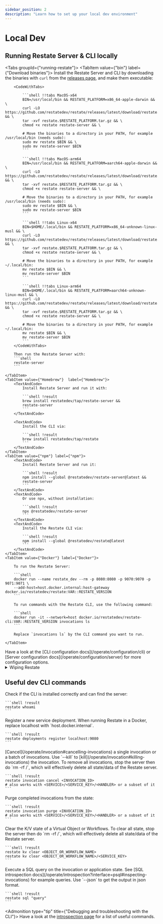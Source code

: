 ```yaml
---
sidebar_position: 2
description: "Learn how to set up your local dev environment"
---
```



# Local Dev

## Running Restate Server & CLI locally
<Tabs groupId={"running-restate"}>
    <TabItem value={"bin"} label={"Download binaries"}>
        Install the Restate Server and CLI by downloading the binaries with `curl` from the [releases page](https://github.com/restatedev/restate/releases/latest), and make them executable:

        <CodeWithTabs>

            ```shell !!tabs MacOS-x64
            BIN=/usr/local/bin && RESTATE_PLATFORM=x86_64-apple-darwin && \
            curl -LO https://github.com/restatedev/restate/releases/latest/download/restate.$RESTATE_PLATFORM.tar.gz && \
            tar -xvf restate.$RESTATE_PLATFORM.tar.gz && \
            chmod +x restate restate-server && \

            # Move the binaries to a directory in your PATH, for example /usr/local/bin (needs sudo):
            sudo mv restate $BIN && \
            sudo mv restate-server $BIN
            ```

            ```shell !!tabs MacOS-arm64
            BIN=/usr/local/bin && RESTATE_PLATFORM=aarch64-apple-darwin && \
            curl -LO https://github.com/restatedev/restate/releases/latest/download/restate.$RESTATE_PLATFORM.tar.gz && \
            tar -xvf restate.$RESTATE_PLATFORM.tar.gz && \
            chmod +x restate restate-server && \

            # Move the binaries to a directory in your PATH, for example /usr/local/bin (needs sudo):
            sudo mv restate $BIN && \
            sudo mv restate-server $BIN
            ```

            ```shell !!tabs Linux-x64
            BIN=$HOME/.local/bin && RESTATE_PLATFORM=x86_64-unknown-linux-musl && \
            curl -LO https://github.com/restatedev/restate/releases/latest/download/restate.$RESTATE_PLATFORM.tar.gz && \
            tar -xvf restate.$RESTATE_PLATFORM.tar.gz && \
            chmod +x restate restate-server && \

            # Move the binaries to a directory in your PATH, for example ~/.local/bin:
            mv restate $BIN && \
            mv restate-server $BIN
            ```

            ```shell !!tabs Linux-arm64
            BIN=$HOME/.local/bin && RESTATE_PLATFORM=aarch64-unknown-linux-musl && \
            curl -LO https://github.com/restatedev/restate/releases/latest/download/restate.$RESTATE_PLATFORM.tar.gz && \
            tar -xvf restate.$RESTATE_PLATFORM.tar.gz && \
            chmod +x restate restate-server && \

            # Move the binaries to a directory in your PATH, for example ~/.local/bin:
            mv restate $BIN && \
            mv restate-server $BIN
            ```
        </CodeWithTabs>

        Then run the Restate Server with:
        ```shell
        restate-server
        ```

    </TabItem>
    <TabItem value={"Homebrew"}  label={"Homebrew"}>
        <TextAndCode>
            Install Restate Server and run it with:

            ```shell !result
            brew install restatedev/tap/restate-server &&
            restate-server
            ```
        </TextAndCode>

        <TextAndCode>
            Install the CLI via:

            ```shell !result
            brew install restatedev/tap/restate
            ```
        </TextAndCode>
    </TabItem>
    <TabItem value={"npm"} label={"npm"}>
        <TextAndCode>
            Install Restate Server and run it:

            ```shell !result
            npm install --global @restatedev/restate-server@latest &&
            restate-server
            ```
        </TextAndCode>
        <TextAndCode>
            Or use npx, without installation:

            ```shell !result
            npx @restatedev/restate-server
            ```
        </TextAndCode>
        <TextAndCode>
            Install the Restate CLI via:

            ```shell !result
            npm install --global @restatedev/restate@latest
            ```
        </TextAndCode>
    </TabItem>
    <TabItem value={"Docker"} label={"Docker"}>

        To run the Restate Server:

        ```shell
        docker run --name restate_dev --rm -p 8080:8080 -p 9070:9070 -p 9071:9071 \
        --add-host=host.docker.internal:host-gateway docker.io/restatedev/restate:VAR::RESTATE_VERSION
        ```

        To run commands with the Restate CLI, use the following command:

        ```shell
        docker run -it --network=host docker.io/restatedev/restate-cli:VAR::RESTATE_VERSION invocations ls
        ```

        Replace `invocations ls` by the CLI command you want to run.

    </TabItem>
</Tabs>

<Admonition type="note" title="Server and CLI configuration">
    Have a look at the [CLI configuration docs](/operate/configuration/cli) or [Server configuration docs](/operate/configuration/server) for more configuration options.
</Admonition>

<details>
    <summary> Wiping Restate </summary>

    To start the Restate Server from a clean slate, stop the server and then delete the data directory:

    ```shell
    rm -rf <BASE_DIR>/<NODE_NAME>
    ```

</details>

## Useful dev CLI commands

<TextAndCode>
    Check if the CLI is installed correctly and can find the server:

    ```shell !result
    restate whoami
    ```
</TextAndCode>
<TextAndCode>
    Register a new service deployment.
    When running Restate in a Docker, replace localhost with `host.docker.internal`.

    ```shell !result
    restate deployments register localhost:9080
    ```
</TextAndCode>
<TextAndCode>
    [Cancel](/operate/invocation#cancelling-invocations) a single invocation or a batch of invocations.
    Use `--kill` to [kill](/operate/invocation#killing-invocations) the invocation.
    To remove all invocations, stop the server then do `rm -rf <BASE_DIR>/<NODE_NAME>`, which will effectively delete all state/data of the Restate server.

    ```shell !result
    restate invocation cancel <INVOCATION_ID>
    # also works with <SERVICE>/<SERVICE_KEY>/<HANDLER> or a subset of it
    ```
</TextAndCode>
<TextAndCode>
    Purge completed invocations from the state:

    ```shell !result
    restate invocation purge <INVOCATION_ID>
    # also works with <SERVICE>/<SERVICE_KEY>/<HANDLER> or a subset of it
    ```

</TextAndCode>
<TextAndCode>
    Clear the K/V state of a Virtual Object or Workflows.
    To clear all state, stop the server then do  `rm -rf <BASE_DIR>/<NODE_NAME>`, which will effectively delete all state/data of the Restate server.

    ```shell !result
    restate kv clear <OBJECT_OR_WORKFLOW_NAME>
    restate kv clear <OBJECT_OR_WORKFLOW_NAME>/<SERVICE_KEY>
    ```
</TextAndCode>
<TextAndCode>
    Execute a SQL query on the invocation or application state.
    See [SQL introspection docs](/operate/introspection?interface=psql#inspecting-invocations) for example queries.
    Use `--json` to get the output in json format.

    ```shell !result
    restate sql "query"
    ```

</TextAndCode>

<Admonition type="tip" title={"Debugging and troubleshooting with the CLI"}>
    Have a look at the [introspection page](/operate/introspection) for a list of useful commands.
</Admonition>